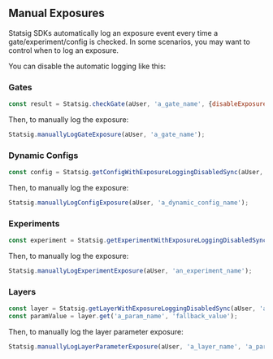 ## Manual Exposures

Statsig SDKs automatically log an exposure event every time a gate/experiment/config is checked. In some scenarios, you may want to control when to log an exposure.

You can disable the automatic logging like this:

### Gates
```javascript
const result = Statsig.checkGate(aUser, 'a_gate_name', {disableExposureLogging: true});
```

Then, to manually log the exposure:
```javascript
Statsig.manuallyLogGateExposure(aUser, 'a_gate_name');
```

### Dynamic Configs
```javascript
const config = Statsig.getConfigWithExposureLoggingDisabledSync(aUser, 'a_dynamic_config_name');
```

Then, to manually log the exposure:
```javascript
Statsig.manuallyLogConfigExposure(aUser, 'a_dynamic_config_name');
```

### Experiments
```javascript
const experiment = Statsig.getExperimentWithExposureLoggingDisabledSync(aUser, 'an_experiment_name');
```

Then, to manually log the exposure:
```javascript
Statsig.manuallyLogExperimentExposure(aUser, 'an_experiment_name');
```

### Layers
```javascript
const layer = Statsig.getLayerWithExposureLoggingDisabledSync(aUser, 'a_layer_name');
const paramValue = layer.get('a_param_name', 'fallback_value');
```

Then, to manually log the layer parameter exposure:
```javascript
Statsig.manuallyLogLayerParameterExposure(aUser, 'a_layer_name', 'a_param_name');
```


